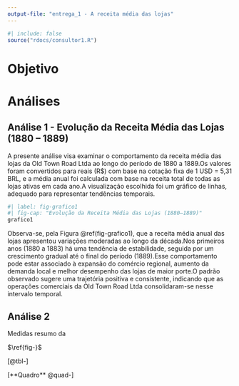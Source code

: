 ```yaml
---
output-file: "entrega_1 - A receita média das lojas"
---
```

```r
#| include: false
source("rdocs/consultor1.R")
```



# Objetivo


# Análises

## Análise 1 - Evolução da Receita Média das Lojas (1880 – 1889)
A presente análise visa examinar o comportamento da receita média das lojas da Old Town Road Ltda ao longo do período de 1880 a 1889.Os valores foram convertidos para reais (R$) com base na cotação fixa de 1 USD = 5,31 BRL, e a média anual foi calculada com base na receita total de todas as lojas ativas em cada ano.A visualização escolhida foi um gráfico de linhas, adequado para representar tendências temporais.

```r
#| label: fig-grafico1
#| fig-cap: "Evolução da Receita Média das Lojas (1880–1889)"
grafico1


```

Observa-se, pela Figura @ref(fig-grafico1), que a receita média anual das lojas apresentou variações moderadas ao longo da década.Nos primeiros anos (1880 a 1883) há uma tendência de estabilidade, seguida por um crescimento gradual até o final do período (1889).Esse comportamento pode estar associado à expansão do comércio regional, aumento da demanda local e melhor desempenho das lojas de maior porte.O padrão observado sugere uma trajetória positiva e consistente, indicando que as operações comerciais da Old Town Road Ltda consolidaram-se nesse intervalo temporal.




## Análise 2

::: {#quad- layout-align="center" quad-pos="H"}
```{=latex}



```

Medidas resumo da 
:::



::: {#tbl-modalidades layout-align="center" tbl-pos="H"}
```{=latex}


```


:::




$\ref{fig-}$

[@tbl-]


[**Quadro** @quad-]










